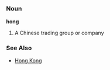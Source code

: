 {{wikipedia}}
=={{en}}==
===Noun===
'''hong'''
#A Chinese trading group or company

===See Also===

*[[Hong Kong]]